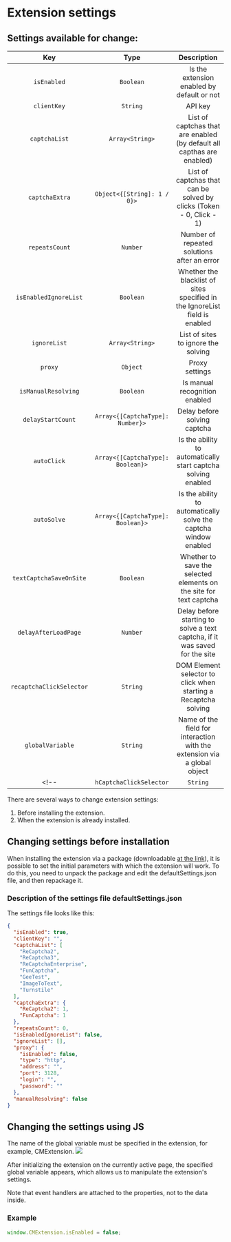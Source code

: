 ﻿---
sidebar_position: 5
sidebar_label: Extension settings
---



<ArticleHead slug="extension/ext-settings" />

# Extension settings

## Settings available for change:

|**Key**|**Type**|**Description**|
| :-: | :-: | :-: |
|`isEnabled`|`Boolean`|Is the extension enabled by default or not|
|`clientKey`|`String`|API key|
|`captchaList`|`Array<String>`|List of captchas that are enabled (by default all capthas are enabled)|
|`captchaExtra`|`Object<{[String]: 1 / 0}>`|List of captchas that can be solved by clicks (Token - 0, Click - 1)|
|`repeatsCount`|`Number`|Number of repeated solutions after an error|
|`isEnabledIgnoreList`|`Boolean`|Whether the blacklist of sites specified in the IgnoreList field is enabled|
|`ignoreList`|`Array<String>`|List of sites to ignore the solving|
|`proxy`|`Object`|Proxy settings|
|`isManualResolving`|`Boolean`|Is manual recognition enabled|
|`delayStartCount`|`Array<{[CaptchaType]: Number}>`|Delay before solving captcha|
|`autoClick`|`Array<{[CaptchaType]: Boolean}>`|Is the ability to automatically start captcha solving enabled|
|`autoSolve`|`Array<{[CaptchaType]: Boolean}>`|Is the ability to automatically solve the captcha window enabled|
|`textCaptchaSaveOnSite`|`Boolean`|Whether to save the selected elements on the site for text captcha|
|`delayAfterLoadPage`|`Number`|Delay before starting to solve a text captcha, if it was saved for the site|
|`recaptchaClickSelector`|`String`|DOM Element selector to click when starting a Recaptcha solving|
|`globalVariable`|`String`|Name of the field for interaction with the extension via a global object|
<!-- |`hCaptchaClickSelector`|`String`|DOM Element selector to click when starting a hCaptcha solving| -->

There are several ways to change extension settings:
1. Before installing the extension.
2. When the extension is already installed.

## Changing settings before installation

When installing the extension via a package (downloadable [at the link](https://drive.google.com/file/d/11pVyiPltRW_vEPPnRnQJLNiX0J0GVhBe/view?usp=drive_link)), it is possible to set the initial parameters with which the extension will work. To do this, you need to unpack the package and edit the defaultSettings.json file, and then repackage it.

### Description of the settings file defaultSettings.json

The settings file looks like this:

```json title="defaultSettings.json"
{
  "isEnabled": true,
  "clientKey": "",
  "captchaList": [
    "ReCaptcha2",
    "ReCaptcha3",
    "ReCaptchaEnterprise",
    "FunCaptcha",
    "GeeTest",
    "ImageToText",
    "Turnstile"
  ],
  "captchaExtra": {
    "ReCaptcha2": 1,
    "FunCaptcha": 1
  },
  "repeatsCount": 0,
  "isEnabledIgnoreList": false,
  "ignoreList": [],
  "proxy": {
    "isEnabled": false,
    "type": "http",
    "address": "",
    "port": 3128,
    "login": "",
    "password": ""
  },
  "manualResolving": false
}
```
## Changing the settings using JS

The name of the global variable must be specified in the extension, for example, CMExtension. 
![](./images/ext-settings/GlobalObjectName.png) 

After initializing the extension on the currently active page, the specified global variable appears, which allows us to manipulate the extension's settings.

Note that event handlers are attached to the properties, not to the data inside.

### Example
```js
window.CMExtension.isEnabled = false;
```